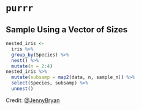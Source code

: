 # `purrr`

## Sample Using a Vector of Sizes

```r
nested_iris <- 
  iris %>% 
  group_by(Species) %>% 
  nest() %>% 
  mutate(n = 2:4)
nested_iris %>% 
  mutate(subsamp = map2(data, n, sample_n)) %>% 
  select(Species, subsamp) %>% 
  unnest()
```

Credit: [\@JennyBryan](https://twitter.com/JennyBryan/status/739895782434705409?ref_src=twsrc%5Etfw)
